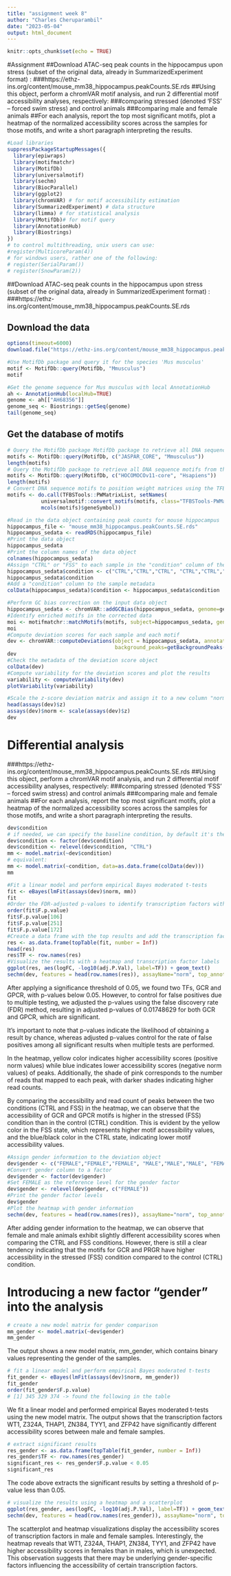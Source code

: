 ```yaml
---
title: "assignment week 8"
author: "Charles Cheruparambil"
date: "2023-05-04"
output: html_document
---
```


```r
knitr::opts_chunk$set(echo = TRUE)
```

#Assignment
##Download ATAC-seq peak counts in the hippocampus upon stress (subset of the original data, already in SummarizedExperiment format) :
###https://ethz-ins.org/content/mouse_mm38_hippocampus.peakCounts.SE.rds
##Using this object, perform a chromVAR motif analysis, and run 2 differential motif accessibility analyses, respectively:
###comparing stressed (denoted ‘FSS’ – forced swim stress) and control animals
###comparing male and female animals
##For each analysis, report the top most significant motifs, plot a heatmap of the normalized accessibility scores across the samples for those motifs, and write a short paragraph interpreting the results.

```r
#Load libraries
suppressPackageStartupMessages({
  library(epiwraps)
  library(motifmatchr)
  library(MotifDb)
  library(universalmotif)
  library(sechm)
  library(BiocParallel)
  library(ggplot2)
  library(chromVAR) # for motif accessibility estimation
  library(SummarizedExperiment) # data structure
  library(limma) # for statistical analysis
  library(MotifDb)# for motif query
  library(AnnotationHub)
  library(Biostrings)
})
# to control multithreading, unix users can use:
#register(MulticoreParam(4))
# for windows users, rather one of the following:
# register(SerialParam())
# register(SnowParam(2))
```

##Download ATAC-seq peak counts in the hippocampus upon stress (subset of the original data, already in SummarizedExperiment format) :
###https://ethz-ins.org/content/mouse_mm38_hippocampus.peakCounts.SE.rds

## Download the data

```r
options(timeout=6000)
download.file("https://ethz-ins.org/content/mouse_mm38_hippocampus.peakCounts.SE.rds", "mouse_mm38_hippocampus.peakCounts.SE.rds")
```

```r
#Use MotifDb package and query it for the species 'Mus musculus'
motif <- MotifDb::query(MotifDb, "Mmusculus")
motif
```

```r
#Get the genome sequence for Mus musculus with local AnnotationHub
ah <- AnnotationHub(localHub=TRUE)
genome <- ah[["AH68356"]]
genome_seq <- Biostrings::getSeq(genome)
tail(genome_seq)
```

## Get the database of motifs

```r
# Query the MotifDb package MotifDb package to retrieve all DNA sequence motifs from the "JASPAR_CORE" and "Mmusculus" databases
motifs <- MotifDb::query(MotifDb, c("JASPAR_CORE", "Mmusculus"))
length(motifs)
# Query the MotifDb package to retrieve all DNA sequence motifs from the "HOCOMOCOv11-core" and "Hsapiens" databases
motifs <- MotifDb::query(MotifDb, c("HOCOMOCOv11-core", "Hsapiens"))
length(motifs)
# Convert DNA sequence motifs to position weight matrices using the TFBSTools package and set the row names of the matrices to gene symbol
motifs <- do.call(TFBSTools::PWMatrixList, setNames(
           universalmotif::convert_motifs(motifs, class="TFBSTools-PWMatrix"),
           mcols(motifs)$geneSymbol))
```


```r
#Read in the data object containing peak counts for mouse hippocampus
hippocampus_file <- "mouse_mm38_hippocampus.peakCounts.SE.rds"
hippocampus_sedata <- readRDS(hippocampus_file)
#Print the data object
hippocampus_sedata
#Print the column names of the data object
colnames(hippocampus_sedata)
#Assign "CTRL" or "FSS" to each sample in the "condition" column of the data object
hippocampus_sedata$condition <- c("CTRL","CTRL","CTRL", "CTRL","CTRL","CTRL", "FSS", "FSS", "FSS", "FSS", "FSS", "FSS")
hippocampus_sedata$condition
#Add a "condition" column to the sample metadata
colData(hippocampus_sedata)$condition <- hippocampus_sedata$condition
```

```r
#Perform GC bias correction on the input data object
hippocampus_sedata <- chromVAR::addGCBias(hippocampus_sedata, genome=genome_seq)
#Identify enriched motifs in the corrected data
moi <- motifmatchr::matchMotifs(motifs, subject=hippocampus_sedata, genome=genome_seq)
moi
#Compute deviation scores for each sample and each motif
dev <- chromVAR::computeDeviations(object = hippocampus_sedata, annotations=moi,
                                   background_peaks=getBackgroundPeaks(hippocampus_sedata, niterations=1000))
dev
#Check the metadata of the deviation score object
colData(dev)
#Compute variability for the deviation scores and plot the results
variability <- computeVariability(dev)
plotVariability(variability)
```


```r
#Scale the z-score deviation matrix and assign it to a new column "norm" in the deviation object
head(assays(dev)$z)
assays(dev)$norm <- scale(assays(dev)$z)
dev
```


# Differential analysis
###https://ethz-ins.org/content/mouse_mm38_hippocampus.peakCounts.SE.rds
##Using this object, perform a chromVAR motif analysis, and run 2 differential motif accessibility analyses, respectively:
###comparing stressed (denoted ‘FSS’ – forced swim stress) and control animals
###comparing male and female animals
##For each analysis, report the top most significant motifs, plot a heatmap of the normalized accessibility scores across the samples for those motifs, and write a short paragraph interpreting the results.

```r
dev$condition
# if needed, we can specify the baseline condition, by default it's the first in alphabetical order
dev$condition <- factor(dev$condition)
dev$condition <- relevel(dev$condition, "CTRL")
mm <- model.matrix(~dev$condition)
# equivalent:
mm <- model.matrix(~condition, data=as.data.frame(colData(dev)))
mm
```

```r
#Fit a linear model and perform empirical Bayes moderated t-tests
fit <- eBayes(lmFit(assays(dev)$norm, mm))
fit
#Order the FDR-adjusted p-values to identify transcription factors with significant differential binding between conditions
order(fit$F.p.value)
fit$F.p.value[106]
fit$F.p.value[251]
fit$F.p.value[172]
#Create a data frame with the top results and add the transcription factor names
res <- as.data.frame(topTable(fit, number = Inf))
head(res)
res$TF <- row.names(res)
#Visualize the results with a heatmap and transcription factor labels
ggplot(res, aes(logFC, -log10(adj.P.Val), label=TF)) + geom_text()
sechm(dev, features = head(row.names(res)), assayName="norm", top_annotation = c("condition", "depth"))
```

After applying a significance threshold of 0.05, we found two TFs, GCR and GPCR, with p-values below 0.05. However, to control for false positives due to multiple testing, we adjusted the p-values using the false discovery rate (FDR) method, resulting in adjusted p-values of 0.01748629 for both GCR and GPCR, which are significant.

It's important to note that p-values indicate the likelihood of obtaining a result by chance, whereas adjusted p-values control for the rate of false positives among all significant results when multiple tests are performed.

In the heatmap, yellow color indicates higher accessibility scores (positive norm values) while blue indicates lower accessibility scores (negative norm values) of peaks. Additionally, the shade of pink corresponds to the number of reads that mapped to each peak, with darker shades indicating higher read counts.

By comparing the accessibility and read count of peaks between the two conditions (CTRL and FSS) in the heatmap, we can observe that the accessibility of GCR and GPCR motifs is higher in the stressed (FSS) condition than in the control (CTRL) condition. This is evident by the yellow color in the FSS state, which represents higher motif accessibility values, and the blue/black color in the CTRL state, indicating lower motif accessibility values.

```r
#Assign gender information to the deviation object
dev$gender <- c("FEMALE","FEMALE","FEMALE", "MALE","MALE","MALE", "FEMALE", "FEMALE", "FEMALE", "MALE", "MALE", "MALE")
#Convert gender column to a factor
dev$gender <- factor(dev$gender)
#Set FEMALE as the reference level for the gender factor
dev$gender <- relevel(dev$gender, c("FEMALE"))
#Print the gender factor levels
dev$gender
#Plot the heatmap with gender information
sechm(dev, features = head(row.names(res)), assayName="norm", top_annotation = c("condition", "depth", "gender"))
```
After adding gender information to the heatmap, we can observe that female and male animals exhibit slightly different accessibility scores when comparing the CTRL and FSS conditions. However, there is still a clear tendency indicating that the motifs for GCR and PRGR have higher accessibility in the stressed (FSS) condition compared to the control (CTRL) condition.

# Introducing a new factor "gender" into the analysis
```r
# create a new model matrix for gender comparison
mm_gender <- model.matrix(~dev$gender)
mm_gender
```
The output shows a new model matrix, mm_gender, which contains binary values representing the gender of the samples.

```r
# fit a linear model and perform empirical Bayes moderated t-tests
fit_gender <- eBayes(lmFit(assays(dev)$norm, mm_gender))
fit_gender
order(fit_gender$F.p.value)
# [1] 345 329 374 -> found the following in the table
```
We fit a linear model and performed empirical Bayes moderated t-tests using the new model matrix. The output shows that the transcription factors WT1, Z324A, THAP1, ZN384, TYY1, and ZFP42 have significantly different accessibility scores between male and female samples.

```r
# extract significant results
res_gender <- as.data.frame(topTable(fit_gender, number = Inf))
res_gender$TF <- row.names(res_gender)
significant_res <- res_gender$F.p.value < 0.05
significant_res
```
The code above extracts the significant results by setting a threshold of p-value less than 0.05.

```r
# visualize the results using a heatmap and a scatterplot
ggplot(res_gender, aes(logFC, -log10(adj.P.Val), label=TF)) + geom_text() 
sechm(dev, features = head(row.names(res_gender)), assayName="norm", top_annotation = c("gender", "depth"))
```
The scatterplot and heatmap visualizations display the accessibility scores of transcription factors in male and female samples. Interestingly, the heatmap reveals that WT1, Z324A, THAP1, ZN384, TYY1, and ZFP42 have higher accessibility scores in females than in males, which is unexpected. This observation suggests that there may be underlying gender-specific factors influencing the accessibility of certain transcription factors.




